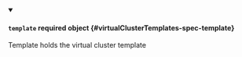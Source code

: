 


<details className="config-field" data-expandable="true" open>
<summary>

#### `template` <span className="config-field-required" data-required="false">required</span> <span className="config-field-type">object</span> <span className="config-field-default"></span> <span className="config-field-enum"></span> {#virtualClusterTemplates-spec-template}

Template holds the virtual cluster template

</summary>

<PartialTemplatereference />


</details>
